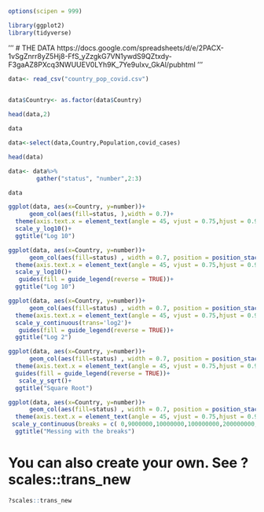

```r
options(scipen = 999)
```

```r
library(ggplot2)
library(tidyverse)
```
'''
# THE DATA https://docs.google.com/spreadsheets/d/e/2PACX-1vSgZnrr8yZ5Hj8-FfS_yZzgkG7VN1ywdS9QZtxdy-F3gaAZ8PXcq3NWUUEV0LYh9K_7Ye9uIxv_GkAl/pubhtml
'''

```r
data<- read_csv("country_pop_covid.csv")
                
```

```r
data$Country<- as.factor(data$Country)
```

```r
head(data,2)
```


```r
data
```


```r
data<-select(data,Country,Population,covid_cases)
```

```r
head(data)
```


```r
data<- data%>%
        gather("status", "number",2:3)
```

```r
data
```


```r
ggplot(data, aes(x=Country, y=number))+
      geom_col(aes(fill=status, ),width = 0.7)+
  theme(axis.text.x = element_text(angle = 45, vjust = 0.75,hjust = 0.9))+
  scale_y_log10()+
  ggtitle("Log 10")
```



```r
ggplot(data, aes(x=Country, y=number))+
      geom_col(aes(fill=status) , width = 0.7, position = position_stack(reverse = T))+
  theme(axis.text.x = element_text(angle = 45, vjust = 0.75,hjust = 0.9))+
  scale_y_log10()+
   guides(fill = guide_legend(reverse = TRUE))+
  ggtitle("Log 10")
```


```r
ggplot(data, aes(x=Country, y=number))+
      geom_col(aes(fill=status) , width = 0.7, position = position_stack(reverse = T))+
  theme(axis.text.x = element_text(angle = 45, vjust = 0.75,hjust = 0.9))+
  scale_y_continuous(trans='log2')+
   guides(fill = guide_legend(reverse = TRUE))+
  ggtitle("Log 2")
```


```r
ggplot(data, aes(x=Country, y=number))+
      geom_col(aes(fill=status) , width = 0.7, position = position_stack(reverse = T))+
  theme(axis.text.x = element_text(angle = 45, vjust = 0.75,hjust = 0.9))+
  guides(fill = guide_legend(reverse = TRUE))+
   scale_y_sqrt()+
  ggtitle("Square Root")
```


```r
ggplot(data, aes(x=Country, y=number))+
      geom_col(aes(fill=status) , width = 0.7, position = position_stack(reverse = T))+
  theme(axis.text.x = element_text(angle = 45, vjust = 0.75,hjust = 0.9))+
 scale_y_continuous(breaks = c( 0,9000000,10000000,100000000,200000000,300000000))+
  ggtitle("Messing with the breaks")
```


# You can also create your own. See ?scales::trans_new
```r
?scales::trans_new
```


   















